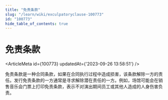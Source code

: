 ```yaml
---
title: "免责条款"
slug: "/learn/wiki/exculpatoryclause-100773"
id: "100773"
hide_table_of_contents: true
---
```



# 免责条款

<ArticleMeta id={100773} updatedAt={'2023-09-26 13:58:51'} />
<div className='border-solid border-b border-t-0 my-4 border-[var(--ifm-color-gray-300)]' />

免责条款是一种合同条款，如果在合同执行过程中造成损害，该条款解除一方的责任。发行免责条款的一方通常是寻求解除潜在责任的一方。例如，场馆可能会在销售音乐会门票上打印免责条款，表示不对演出期间员工或其他人造成的人身伤害负责。

